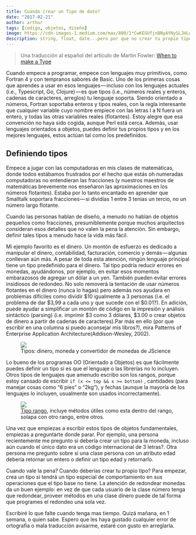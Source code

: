 ```yaml
---
title: Cuando crear un Tipo de dato?
date: "2017-02-21"
author: arthur
tags: [codigo, objetos, diseño]
image: https://cdn-images-1.medium.com/max/800/1*CwKEGUfjnBNyAYNySLJHLw.png
description: string, float, date...pero por que no crear tu propio tipo de dato?
---
```


> Una traducción al español del articulo de Martin Fowler: [When to make a Type](https://pdfs.semanticscholar.org/2a01/e1f14172a91215931ed787d97dee1301fe7d.pdf)

Cuando empece a programar, empece con lenguajes muy primitivos, como Fortran 4 y con tempranos sabores de Basic. Uno de los primeras cosas que aprendes a usar en esos lenguajes — incluso con los lenguajes actuales (i.e., Typescript, Go, Clojure) — es que tipos (i.e., números reales y enteros, cadenas de caracteres, arreglos) tu lenguaje soporta. Siendo orientado a números, Fortran soportaba enteros y tipos reales, con la regla interesante que cualquier variable cuyo nombre empiece con las letras I a N fuera un entero, y todas las otras variables reales (flotantes). Estoy alegre que esa convención no haya sido cogida, aunque Perl está cerca. Además, usar lenguajes orientados a objetos, puedes definir tus propios tipos y en los mejores lenguajes, estos actúan tal como los predefinidos.

## Definiendo tipos

Empece a jugar con las computadoras en mis clases de matemáticas, donde todos estábamos frustrados por el hecho que estás oh numeradas computadoras no entendieran las fracciones (y nuestros maestros de matemáticas brevemente nos enseñaron las aproximaciones en los números flotantes). Estaba por lo tanto encantado en aprender que Smalltalk soportara fracciones — si dividías 1 entre 3 tenias un tercio, no un número largo flotante.

Cuando las personas hablan de diseño, a menudo no hablan de objetos pequeños como fracciones, presumiblemente porque muchos arquitectos consideran esos detalles que no valen la pena la atención. Sin embargo, definir tales tipos a menudo hace la vida más fácil.

Mi ejemplo favorito es el dinero. Un montón de esfuerzo es dedicado a manipular el dinero, contabilidad, facturación, comercio y demás — algunas conllevan aún más. A pesar de toda esta atención, ningún lenguaje principal tiene un tipo predefinido para el dinero. Tal tipo podría reducir errores en monedas, ayudándonos, por ejemplo, en evitar esos momentos embarazosos de agregar un dólar a un yen. También pueden evitar errores insidiosos de redondeo. No solo removerá la tentación de usar números flotantes en el dinero (nunca lo hagas) pero además nos ayudara en problemas difíciles como dividir $10 igualmente a 3 personas (i.e. el problema de dar $3,99 a cada uno y que sucede con el $0.01?). En adición, puede ayudar a simplificar un montón de código en la impresión y análisis sintáctico (parsing) (i.e. imprimir $3 como 3 dólares, \$3.00 o crear objetos de dinero a partir de cadenas de caracteres).Par más en ello (por que escribir en una columna si puedo aconsejar mis libros?), mira Patterns of Enterprise Application Architecture(Addison-Wesley, 2002).

<figure>
  <img src="https://cdn-images-1.medium.com/max/800/1*CwKEGUfjnBNyAYNySLJHLw.png" />
  <figcaption>
    Tipos: dinero, moneda y convertidor de monedas de JScience
  </figcaption>
</figure>

Lo bueno de los programas OO (Orientado a Objetos) es que fácilmente puedes definir un tipo si es que el lenguaje o las librerías no lo incluyen. Otros tipos de lenguajes que amenudo escribo son los rangos, porque estoy cansado de escribir `if (x <= top && x >= bottom)` , cantidades (para manejar cosas como “6 pies” o “2kg”), y fechas (aunque la mayoría de los lenguajes lo incluyen, usualmente son usados incorrectamente).

<figure>
  <img src="https://cdn-images-1.medium.com/max/800/1*ivaIa_kNz2zSWC1M-BfopA.gif" />
  <figcaption>
    <a href="https://martinfowler.com/eaaDev/Range.html">Tipo rango</a>, incluye
    métodos útiles como esta dentro del rango, solapa con otro rango, entre
    otros.
  </figcaption>
</figure>

Una vez que empiezas a escribir estos tipos de objetos fundamentales, empiezas a preguntarte donde parar. Por ejemplo, una persona recientemente me pregunto si debería crear un tipo para la moneda, incluso aún cuando el único dato era un código internacional de 3 letras?. Otra persona me pregunto sobre si una clase persona con un atributo edad debería retornar un entero o definir un tipo edad y retornarlo.

Cuando vale la pena? Cuando deberías crear tu propio tipo? Para empezar, crea un tipo si tendrá un tipo especial de comportamiento en sus operaciones que el tipo base no tiene. La atención de redondear monedas da un buen ejemplo: en vez de que cada usuario de la clase número tenga que redondear, proveer métodos en una clase dinero puede de tal forma que programes el redondeo una sola vez.

Escribiré lo que falte cuando tenga mas tiempo. Quizá mañana, en 1 semana, o quien sabe. Espero que les haya gustado cualquier error de ortografía o mala traducción avisarme, estaré con gusto en arreglarla.
